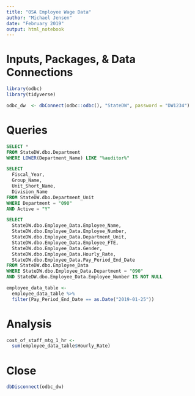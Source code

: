 ```yaml
---
title: "OSA Employee Wage Data"
author: "Michael Jensen"
date: "February 2019"
output: html_notebook
---
```

# Inputs, Packages, & Data Connections

```r
library(odbc)
library(tidyverse)

odbc_dw  <- dbConnect(odbc::odbc(), "StateDW", password = "DW1234")
```

# Queries

```sql
SELECT *
FROM StateDW.dbo.Department
WHERE LOWER(Department_Name) LIKE "%auditor%"
```

```sql
SELECT 
  Fiscal_Year,
  Group_Name,
  Unit_Short_Name,
  Division_Name
FROM StateDW.dbo.Department_Unit
WHERE Department = "090"
AND Active = "Y"
```

```sql
SELECT 
  StateDW.dbo.Employee_Data.Employee_Name,
  StateDW.dbo.Employee_Data.Employee_Number,
  StateDW.dbo.Employee_Data.Department_Unit,
  StateDW.dbo.Employee_Data.Employee_FTE,
  StateDW.dbo.Employee_Data.Gender,
  StateDW.dbo.Employee_Data.Hourly_Rate,
  StateDW.dbo.Employee_Data.Pay_Period_End_Date
FROM StateDW.dbo.Employee_Data
WHERE StateDW.dbo.Employee_Data.Department = "090"
AND StateDW.dbo.Employee_Data.Employee_Number IS NOT NULL
```

```r
employee_data_table <- 
  employee_data_table %>% 
  filter(Pay_Period_End_Date == as.Date("2019-01-25"))
```

# Analysis

```r
cost_of_staff_mtg_1_hr <- 
  sum(employee_data_table$Hourly_Rate)
```

# Close

```r
dbDisconnect(odbc_dw)
```

